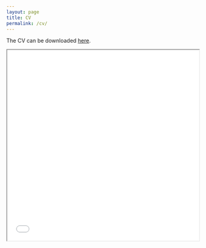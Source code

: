```yaml
---
layout: page
title: CV
permalink: /cv/
---
```


The CV can be downloaded [here](pdfs/cv/cv_092721.pdf).

<iframe title="Marcel Roman CV" src="pdfs/cv/cv_092721.pdf" width="100%" height="500px"></iframe>

